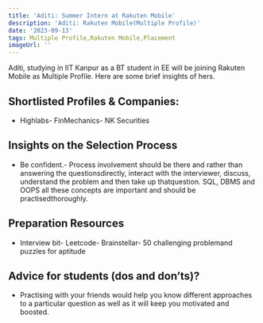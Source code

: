 ```yaml
---
title: 'Aditi: Summer Intern at Rakuten Mobile'
description: 'Aditi: Rakuten Mobile(Multiple Profile)'
date: '2023-09-13'
tags: Multiple Profile,Rakuten Mobile,Placement
imageUrl: ''
---
```


Aditi, studying in IIT Kanpur as a BT student in EE will be joining Rakuten Mobile as Multiple Profile. Here are some brief insights of hers.

## Shortlisted Profiles & Companies:
- Highlabs- FinMechanics- NK Securities

## Insights on the Selection Process
- Be confident.- Process involvement should be there and rather than answering the questionsdirectly, interact with the interviewer, discuss, understand the problem and then take up thatquestion. SQL, DBMS and OOPS all these concepts are important and should be practisedthoroughly.

##  Preparation Resources
- Interview bit- Leetcode- Brainstellar- 50 challenging problemand puzzles for aptitude

## Advice for students (dos and don’ts)? 
- Practising with your friends would help you know different approaches to a particular question as well as it will keep you motivated and boosted.


